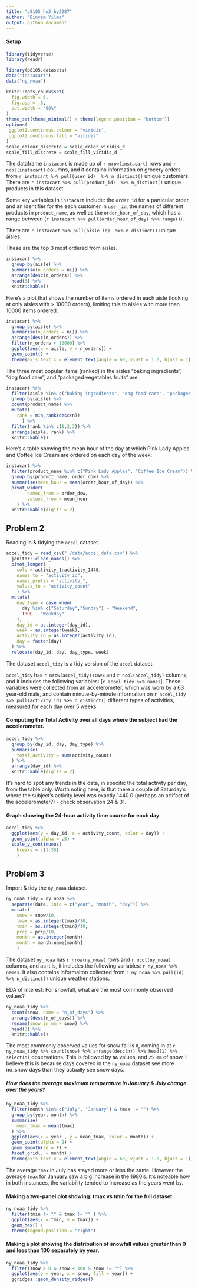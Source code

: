 ```yaml
---
title: "p8105_hw3_by2287"
author: "Binyam Yilma"
output: github_document
---
```


#### Setup

```r
library(tidyverse)
library(readr)

library(p8105.datasets)
data("instacart")
data("ny_noaa")

knitr::opts_chunk$set(
  fig.width = 6,
  fig.asp = .6, 
  out.width = "90%"
)
theme_set(theme_minimal() + theme(legend.position = "bottom"))
options(
 ggplot2.continous.colour = "viridis",
 ggplot2.continous.fill = "viridis"
)
scale_colour_discrete = scale_color_viridis_d
scale_fill_discrete = scale_fill_viridis_d
```



The dataframe `instacart` is made up of `r nrow(instacart)` rows and `r ncol(instacart)` columns, and it contains information on grocery orders from  `r instacart %>% pull(user_id)  %>% n_distinct()` unique customers.
There are `r instacart %>% pull(product_id)  %>% n_distinct()` unique products in this dataset. 

Some key variables in `instacart` include: the `order_id` for a particular order, and an identifier for the each customer in `user_id`, the names of different products in `product_name`, as well as the `order_hour_of_day`, which has a range between (`r instacart %>% pull(order_hour_of_day) %>% range()`).


There are `r instacart %>% pull(aisle_id)  %>% n_distinct()` unique aisles. 

These are the top 3 most ordered from aisles. 
```r
instacart %>% 
  group_by(aisle) %>% 
  summarise(n_orders = n()) %>% 
  arrange(desc(n_orders)) %>% 
  head(3) %>% 
  knitr::kable()
```


Here's a plot that shows the number of items ordered in each aisle (looking at only aisles with > 10000 orders), limiting this to aisles with more than 10000 items ordered. 

```r
instacart %>% 
  group_by(aisle) %>% 
  summarise(n_orders = n()) %>% 
  arrange(desc(n_orders)) %>% 
  filter(n_orders > 10000) %>% 
  ggplot(aes(x = aisle, y = n_orders)) + 
  geom_point() + 
  theme(axis.text.x = element_text(angle = 60, vjust = 1.0, hjust = 1))

```

The three most popular items (ranked) in the aisles “baking ingredients”, “dog food care”, and “packaged vegetables fruits” are:

```r
instacart %>% 
  filter(aisle %in% c("baking ingredients", "dog food care", "packaged vegetables fruits")) %>% 
  group_by(aisle) %>% 
  count(product_name) %>% 
  mutate(
    rank = min_rank(desc(n))
      ) %>% 
  filter(rank %in% c(1,2,3)) %>% 
  arrange(aisle, rank) %>% 
  knitr::kable()
```


Here's a table showing the mean hour of the day at which Pink Lady Apples and Coffee Ice Cream are ordered on each day of the week:

```r
instacart %>% 
  filter(product_name %in% c("Pink Lady Apples", "Coffee Ice Cream")) %>% 
  group_by(product_name, order_dow) %>% 
  summarise(mean_hour = mean(order_hour_of_day)) %>% 
  pivot_wider(
		names_from = order_dow,
		values_from = mean_hour
	) %>% 
  knitr::kable(digits = 2)
```


## Problem 2 
Reading in & tidying the `accel` dataset.
```r

accel_tidy = read_csv("./data/accel_data.csv") %>% 
  janitor::clean_names() %>%
  pivot_longer(
    cols = activity_1:activity_1440, 
    names_to = "activity_id", 
    names_prefix = "activity_",
    values_to = "activity_count"
    ) %>% 
  mutate(
    day_type = case_when(
      day %in% c("Saturday","Sunday") ~ "Weekend",
      TRUE ~ "Weekday"
    ), 
    day_id = as.integer(day_id),
    week = as.integer(week),
    activity_id = as.integer(activity_id),
    day = factor(day)
  ) %>% 
  relocate(day_id, day, day_type, week)
```


The dataset `accel_tidy` is a tidy version of the `accel` dataset. 

`accel_tidy` has `r nrow(accel_tidy)` rows and `r ncol(accel_tidy)` columns, and it includes the following variables: [`r accel_tidy %>% names`]. These variables were collected from an accelerometer, which was worn by a 63 year-old male, and contain minute-by-minute information on `r accel_tidy %>% pull(activity_id) %>% n_distinct()` different types of activities, measured for each day over 5 weeks. 


#### Computing the Total Activity over all days where the subject had the accelerometer.
```r
accel_tidy %>% 
  group_by(day_id, day, day_type) %>% 
  summarise(
    total_activity = sum(activity_count)
  ) %>% 
  arrange(day_id) %>% 
  knitr::kable(digits = 2)
```

It's hard to spot any trends in the data, in specific the total activity per day, from the table only. Worth noting here, is that there a couple of Saturday's where  the subject's activity level was exactly 1440.0 (perhaps an artifact of the accelerometer?) - check observation 24 & 31.

#### Graph showing the 24-hour activity time course for each day
```r
accel_tidy %>% 
  ggplot(aes(y = day_id, x = activity_count, color = day)) + 
  geom_point(alpha = .5) + 
  scale_y_continuous(
    breaks = c(1:35)
    ) 
```


## Problem 3
Import & tidy the `ny_noaa` dataset.
```r
ny_noaa_tidy = ny_noaa %>% 
  separate(date, into = c("year", "month", "day")) %>% 
  mutate(
    snow = snow/10,
    tmax = as.integer(tmax)/10,
    tmin = as.integer(tmin)/10,
    prcp = prcp/10, 
    month = as.integer(month),
    month = month.name[month]
    )
```
The dataset `ny_noaa` has `r nrow(ny_noaa)` rows and `r ncol(ny_noaa)` columns, and as it is, it includes the following variables: `r ny_noaa %>% names`. 
It also contains informaiton collected from `r ny_noaa %>% pull(id) %>% n_distinct()` unique weather stations. 

EDA of interest:
For snowfall, what are the most commonly observed values?
```r
ny_noaa_tidy %>% 
  count(snow, name = "n_of_days") %>% 
  arrange(desc(n_of_days)) %>% 
  rename(snow_in_mm = snow) %>% 
  head(3) %>% 
  knitr::kable()
```


The most commonly observed values for snow fall is `0`, coming in at `r ny_noaa_tidy %>% count(snow) %>% arrange(desc(n)) %>% head(1) %>% select(n)` observations. This is followed by `NA` values, and `25 mm` of snow. I believe this is because days covered in the `ny_noaa` dataset see more no_snow days than they actually see snow days. 


##### How does the average maximum temperature in January & July change over the years? 
```r
ny_noaa_tidy %>% 
  filter(month %in% c("July", "January") & tmax != "") %>% 
  group_by(year, month) %>% 
  summarise(
    mean_tmax = mean(tmax)
  ) %>% 
  ggplot(aes(x = year , y = mean_tmax, color = month)) + 
  geom_point(alpha = 2) + 
  geom_smooth(se = F) + 
  facet_grid(. ~ month) + 
  theme(axis.text.x = element_text(angle = 60, vjust = 1.0, hjust = 1))
```

The average `tmax` in July has stayed more or less the same. However the average `tmax` for January saw a big increase in the 1980's. It's noteable how in both instances, the variability tended to increase as the years went by. 


#### Making a two-panel plot showing: tmax vs tmin for the full dataset 
```r
ny_noaa_tidy %>% 
  filter(tmin != "" & tmax != "" ) %>% 
  ggplot(aes(x = tmin, y = tmax)) + 
  geom_hex() + 
  theme(legend.position = "right")

```

#### Making a plot showing the distribution of snowfall values greater than 0 and less than 100 separately by year.

```r
ny_noaa_tidy %>% 
  filter(snow > 0 & snow < 100 & snow != "") %>% 
  ggplot(aes(y = year, x = snow, fill = year)) + 
  ggridges::geom_density_ridges()
```



